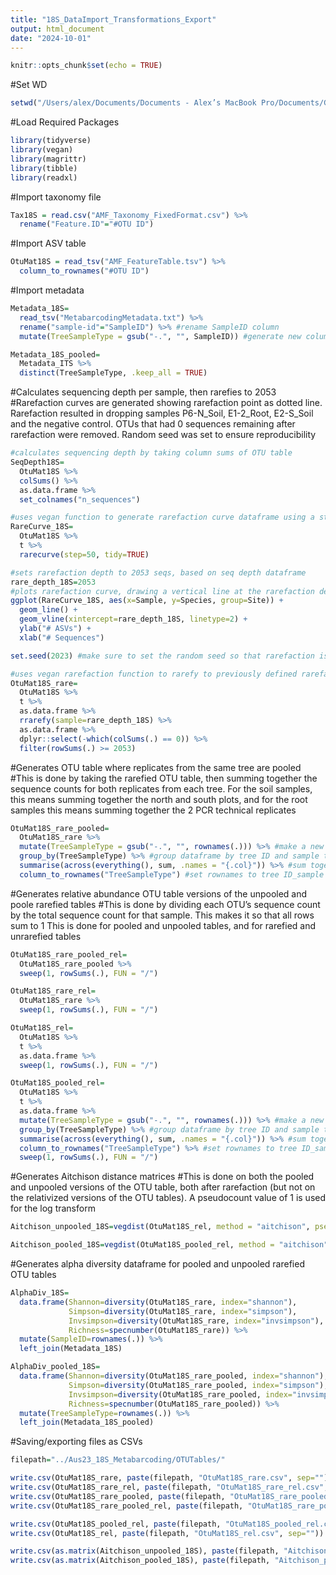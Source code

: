 ```yaml
---
title: "18S_DataImport_Transformations_Export"
output: html_document
date: "2024-10-01"
---
```


```r
knitr::opts_chunk$set(echo = TRUE)
```
#Set WD
```r
setwd("/Users/alex/Documents/Documents - Alex’s MacBook Pro/Documents/GitHub/Aus-Invasions-2023-Course/Aus23_18S_Metabarcoding")
```


#Load Required Packages
```r
library(tidyverse)
library(vegan)
library(magrittr)
library(tibble)
library(readxl)
```

#Import taxonomy file
```r
Tax18S = read.csv("AMF_Taxonomy_FixedFormat.csv") %>%
  rename("Feature.ID"="#OTU ID")
```

#Import ASV table
```r
OtuMat18S = read_tsv("AMF_FeatureTable.tsv") %>%
  column_to_rownames("#OTU ID")
```

#Import metadata
```r
Metadata_18S=
  read_tsv("MetabarcodingMetadata.txt") %>%
  rename("sample-id"="SampleID") %>% #rename SampleID column
  mutate(TreeSampleType = gsub("-.", "", SampleID)) #generate new column with Tree ID and sample type concatenated

Metadata_18S_pooled=
  Metadata_ITS %>%
  distinct(TreeSampleType, .keep_all = TRUE)
```

#Calculates sequencing depth per sample, then rarefies to 2053
#Rarefaction curves are generated showing rarefaction point as dotted line. Rarefaction resulted in dropping samples P6-N_Soil, E1-2_Root, E2-S_Soil and the negative control. OTUs that had 0 sequences remaining after rarefaction were removed. Random seed was set to ensure reproducibility
```r
#calculates sequencing depth by taking column sums of OTU table
SeqDepth18S=
  OtuMat18S %>%
  colSums() %>%
  as.data.frame %>%
  set_colnames("n_sequences")

#uses vegan function to generate rarefaction curve dataframe using a step of 50 seqs
RareCurve_18S=
  OtuMat18S %>%
  t %>%
  rarecurve(step=50, tidy=TRUE)

#sets rarefaction depth to 2053 seqs, based on seq depth dataframe
rare_depth_18S=2053
#plots rarefaction curve, drawing a vertical line at the rarefaction depth
ggplot(RareCurve_18S, aes(x=Sample, y=Species, group=Site)) +
  geom_line() +
  geom_vline(xintercept=rare_depth_18S, linetype=2) +
  ylab("# ASVs") +
  xlab("# Sequences")

set.seed(2023) #make sure to set the random seed so that rarefaction is reproducible

#uses vegan rarefaction function to rarefy to previously defined rarefaction depth
OtuMat18S_rare=
  OtuMat18S %>%
  t %>%
  as.data.frame %>%
  rrarefy(sample=rare_depth_18S) %>%
  as.data.frame %>%
  dplyr::select(-which(colSums(.) == 0)) %>%
  filter(rowSums(.) >= 2053)
```

#Generates OTU table where replicates from the same tree are pooled
#This is done by taking the rarefied OTU table, then summing together the sequence counts for both replicates from each tree. For the soil samples, this means summing together the north and south plots, and for the root samples this means summing together the 2 PCR technical replicates
```r
OtuMat18S_rare_pooled=
  OtuMat18S_rare %>%
  mutate(TreeSampleType = gsub("-.", "", rownames(.))) %>% #make a new column with the tree ID and sample type
  group_by(TreeSampleType) %>% #group dataframe by tree ID and sample type
  summarise(across(everything(), sum, .names = "{.col}")) %>% #sum together sequence counts for all samples that were from the same tree and sample type
  column_to_rownames("TreeSampleType") #set rownames to tree ID_sample type
```

#Generates relative abundance OTU table versions of the unpooled and poole rarefied tables
#This is done by dividing each OTU’s sequence count by the total sequence count for that sample. This makes it so that all rows sum to 1
This is done for pooled and unpooled tables, and for rarefied and unrarefied tables
```r
OtuMat18S_rare_pooled_rel=
  OtuMat18S_rare_pooled %>%
  sweep(1, rowSums(.), FUN = "/") 

OtuMat18S_rare_rel=
  OtuMat18S_rare %>%
  sweep(1, rowSums(.), FUN = "/") 

OtuMat18S_rel=
  OtuMat18S %>%
  t %>%
  as.data.frame %>% 
  sweep(1, rowSums(.), FUN = "/")

OtuMat18S_pooled_rel=
  OtuMat18S %>%
  t %>%
  as.data.frame %>%
  mutate(TreeSampleType = gsub("-.", "", rownames(.))) %>% #make a new column with the tree ID and sample type
  group_by(TreeSampleType) %>% #group dataframe by tree ID and sample type
  summarise(across(everything(), sum, .names = "{.col}")) %>% #sum together sequence counts for all samples that were from the same tree and sample type
  column_to_rownames("TreeSampleType") %>% #set rownames to tree ID_sample type
  sweep(1, rowSums(.), FUN = "/")
```

#Generates Aitchison distance matrices
#This is done on both the pooled and unpooled versions of the OTU table, both after rarefaction (but not on the relativized versions of the OTU tables).
A pseudocount value of 1 is used for the log transform
```r
Aitchison_unpooled_18S=vegdist(OtuMat18S_rel, method = "aitchison", pseudocount=1)

Aitchison_pooled_18S=vegdist(OtuMat18S_pooled_rel, method = "aitchison", pseudocount=1)
```

#Generates alpha diversity dataframe for pooled and unpooled rarefied OTU tables
```r
AlphaDiv_18S=
  data.frame(Shannon=diversity(OtuMat18S_rare, index="shannon"),
             Simpson=diversity(OtuMat18S_rare, index="simpson"),
             Invsimpson=diversity(OtuMat18S_rare, index="invsimpson"),
             Richness=specnumber(OtuMat18S_rare)) %>%
  mutate(SampleID=rownames(.)) %>%
  left_join(Metadata_18S)

AlphaDiv_pooled_18S=
  data.frame(Shannon=diversity(OtuMat18S_rare_pooled, index="shannon"),
             Simpson=diversity(OtuMat18S_rare_pooled, index="simpson"),
             Invsimpson=diversity(OtuMat18S_rare_pooled, index="invsimpson"),
             Richness=specnumber(OtuMat18S_rare_pooled)) %>%
  mutate(TreeSampleType=rownames(.)) %>%
  left_join(Metadata_18S_pooled)
```

#Saving/exporting files as CSVs
```r
filepath="../Aus23_18S_Metabarcoding/OTUTables/"

write.csv(OtuMat18S_rare, paste(filepath, "OtuMat18S_rare.csv", sep=""))
write.csv(OtuMat18S_rare_rel, paste(filepath, "OtuMat18S_rare_rel.csv", sep=""))
write.csv(OtuMat18S_rare_pooled, paste(filepath, "OtuMat18S_rare_pooled.csv", sep=""))
write.csv(OtuMat18S_rare_pooled_rel, paste(filepath, "OtuMat18S_rare_pooled_rel.csv", sep=""))

write.csv(OtuMat18S_pooled_rel, paste(filepath, "OtuMat18S_pooled_rel.csv", sep=""))
write.csv(OtuMat18S_rel, paste(filepath, "OtuMat18S_rel.csv", sep=""))

write.csv(as.matrix(Aitchison_unpooled_18S), paste(filepath, "Aitchison_unpooled_18S.csv", sep=""))
write.csv(as.matrix(Aitchison_pooled_18S), paste(filepath, "Aitchison_pooled_18S.csv", sep=""))
```

